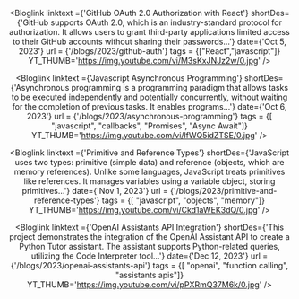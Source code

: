 
<Header
	margin_top = "20px"
	site_logo_width = {"100%"}
	header_width = {"90%"}
	logo_src={site_logo}
	site_description="A repository of Sumit So’s thoughts"
	site_nav_links={[
		{ name: "home", loc: "/", link_color:"black", link_bg: "rgba(0,0,0,0)" },
		{ name: "blogs", loc: "/blogs", link_color:"black", link_bg: "whitesmoke" }
	]}
/>

<Bloglink
	linktext ={'GitHub OAuth 2.0 Authorization with React'}
	shortDes={'GitHub supports OAuth 2.0, which is an industry-standard protocol for authorization. It allows users to grant third-party applications limited access to their GitHub accounts without sharing their passwords...'}
	date={'Oct 5, 2023'}
	url = {'/blogs/2023/github-auth'}
	tags = {["React","javascript"]}
	YT_THUMB='https://img.youtube.com/vi/M3sKxJNJz2w/0.jpg'
/>

<Bloglink
	linktext ={'Javascript Asynchronous Programming'}
	shortDes={'Asynchronous programming is a programming paradigm that allows tasks to be executed independently and potentially concurrently, without waiting for the completion of previous tasks. It enables programs...'}
	date={'Oct 6, 2023'}
	url = {'/blogs/2023/asynchronous-programming'}
	tags = {[ "javascript", "callbacks", "Promises", "Async Await"]}
	YT_THUMB='https://img.youtube.com/vi/lfWQ5idZTSE/0.jpg'
/>

<Bloglink
	linktext ={'Primitive and Reference Types'}
	shortDes={'JavaScript uses two types: primitive (simple data) and reference (objects, which are memory references). Unlike some languages, JavaScript treats primitives like references. It manages variables using a variable object, storing primitives...'}
	date={'Nov 1, 2023'}
	url = {'/blogs/2023/primitive-and-reference-types'}
	tags = {[ "javascript", "objects", "memory"]}
	YT_THUMB='https://img.youtube.com/vi/Ckd1aWEK3dQ/0.jpg'
/>

<Bloglink
	linktext ={'OpenAI Assistants API Integration'}
	shortDes={'This project demonstrates the integration of the OpenAI Assistant API to create a Python Tutor assistant. The assistant supports Python-related queries, utilizing the Code Interpreter tool...'}
	date={'Dec 12, 2023'}
	url = {'/blogs/2023/openai-assistants-api'}
	tags = {[ "openai", "function calling", "assistants apis"]}
	YT_THUMB='https://img.youtube.com/vi/pPXRmQ37M6k/0.jpg'
/>
